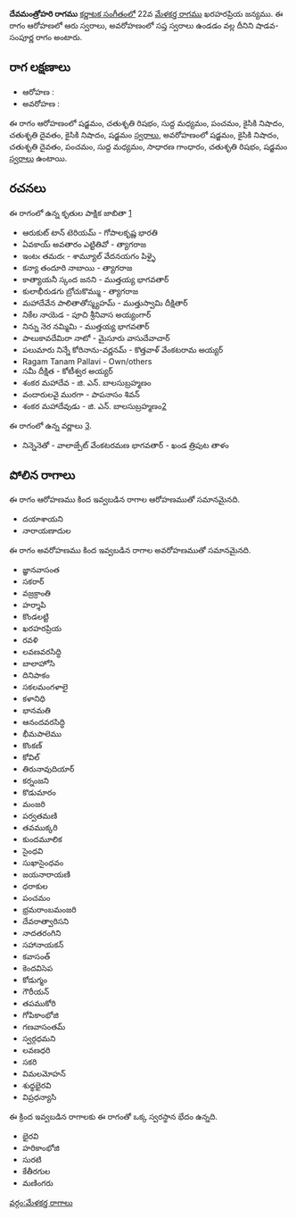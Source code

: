 {{Infobox ragam
	| name          	= దేవమంత్రోహరి
	| synonym	    	= 
	| mela          	= 
	| chakra        	= 
	| janaka        	= 
	| type          	= శాడవ-సంపూర్ణ
	| arohanam      	= {{svaraC|S|R2|M1|P|N2|D2|N2|S'}} 
	| avarohanam    	= {{svaraC|S'|N2|D2|P|M1|G2|R2|S}}
	| jeeva         	=
	| chhaya        	=
	| nyasa         	=
	| vishesha      	= 
	| equivalent  		= 
}}
{{కర్ణాటక సంగీత రాగాలు}}
'''దేవమంత్రోహరి రాగము''' [[కర్ణాటక సంగీతం]]లో 22వ [[మేళకర్త రాగము]] ఖరహరప్రియ జన్యము.  ఈ రాగం ఆరోహణలో ఆరు స్వరాలు, అవరోహణంలో సప్త స్వరాలు ఉండడం వల్ల దీనిని షాడవ-సంపూర్ణ రాగం అంటారు.


==రాగ లక్షణాలు==


* ఆరోహణ : {{svaraC|S|R2|M1|P|N2|D2|N2|S'}} 
* అవరోహణ : {{svaraC|S'|N2|D2|P|M1|G2|R2|S}}

ఈ రాగం ఆరోహణంలో షడ్జమం, చతుశృతి రిషభం, సుద్ద మధ్యమం, పంచమం, కైసికి నిషాదం, చతుశృతి దైవతం, కైసికి నిషాదం, షడ్జమం [[స్వరాలు]], అవరోహణంలో షడ్జమం, కైసికి నిషాదం, చతుశృతి దైవతం, పంచమం, సుద్ద మధ్యమం, సాధారణ గాంధారం, చతుశృతి రిషభం, షడ్జమం [[స్వరాలు]] ఉంటాయి.

==రచనలు==
ఈ రాగంలో ఉన్న కృతుల పాక్షిక జాబితా [https://github.com/ssrihari/ragavardhini/blob/master/ragas/kritis.psv]
* ఆరుకుట్ టాన్ టెరియమ్ - గోపాలకృష్ణ భారతి
* ఏవకాయ్ అవతారం ఎట్టితివో - త్యాగరాజ
* ఇంటఁ తమదఁ - శామ్యూల్ వేదనయగం పిళ్ళై
* కన్యా తందూరి నాబాయి - త్యాగరాజ
* కాత్యాయనీ స్కంద జనని - ముత్తయ్య భాగవతార్
* కులాభీరుడగు బ్రోచుకొమ్ము - త్యాగరాజ
* మహాదేవేన పాలితాతోస్మ్యహమ్ - ముత్తుస్వామి దీక్షితార్
* నికేల నాయెడ - పూచి శ్రీనివాస అయ్యంగార్
* నిన్ను నెర నమ్మిమి - ముత్తయ్య భాగవతార్
* పాలుకావదేమిరా నాటో - మైసూరు వాసుదేవాచార్
* పలుమారు నిన్నే కోరినాను-వర్ణనమ్ - కొత్తవాళ్ వేంకటరామ అయ్యర్
* Ragam Tanam Pallavi - Own/others
* సమీ దీక్షిత - కోటీశ్వర అయ్యర్
* శంకర మహాదేవ - జి. ఎన్. బాలసుబ్రహ్మణం
* వందారులవై మురగా - పాపనాసం శివన్
* శంకర మహాదేవుడు - జి. ఎన్. బాలసుబ్రహ్మణం[http://www.karnatik.com/c3078.shtml]

ఈ రాగంలో ఉన్న వర్ణాలు [http://www.carnatica.in/kriti/varnamlist.htm].
* నిన్నెనెతో - వాలాజ్పేట్ వేంకటరమణ భాగవతార్ - ఖండ త్రిపుట తాళం




==పోలిన రాగాలు==
ఈ రాగం ఆరోహణము కింద ఇవ్వబడిన రాగాల ఆరోహణముతో సమానమైనది.
* దయాశాయని
* నారాయణాదుల

ఈ రాగం అవరోహణము కింద ఇవ్వబడిన రాగాల అవరోహణముతో సమానమైనది.
* జ్ఞానవాసంత
* సకరార్
* వజ్రక్రాంతి
* హర్శాపి
* కొండలట్టి
* ఖరహరప్రియ
* రవళి
* లవణవరసిద్ధి
* బాలాహోసి
* దినిపాకం
* సకలమంగళాలై
* కళానిధి
* భానమతి
* ఆనందవరసిద్ధి
* భీమపాలెము
* కొంకణ్
* కోవిల్
* తిరునావుదియార్
* కర్నంజని
* కొడుమారం
* మంజరి
* పర్వతమణి
* తవముక్కరి
* కుందమూలిక
* సైంధవి
* సుఖాసైంధవం
* జయనారాయణి
* ధరాకుల
* పంచమం
* భ్రమరాంబమంజరి
* దేవరాత్వారిసని
* నాదతరంగిని
* సహానాయకన్
* కవాసంత్
* కెందవిసెప
* కోడుగ్మం
* గౌరీయన్
* తపముకోరి
* గోపికాంభోజి
* గణవాసంతమ్
* స్వర్గధమని
* లవణధరి
* సకరి
* విమలమోహన్
* శుధ్ధభైరవి
* విప్రధన్యాసి

ఈ క్రింద ఇవ్వబడిన రాగాలకు ఈ రాగంతో ఒక్క స్వరస్థాన భేదం ఉన్నది.
* భైరవి
* హరికాంభోజి
* సురటి
* కేతీరగుల
* మణింగరు



[[వర్గం:మేళకర్త రాగాలు]]